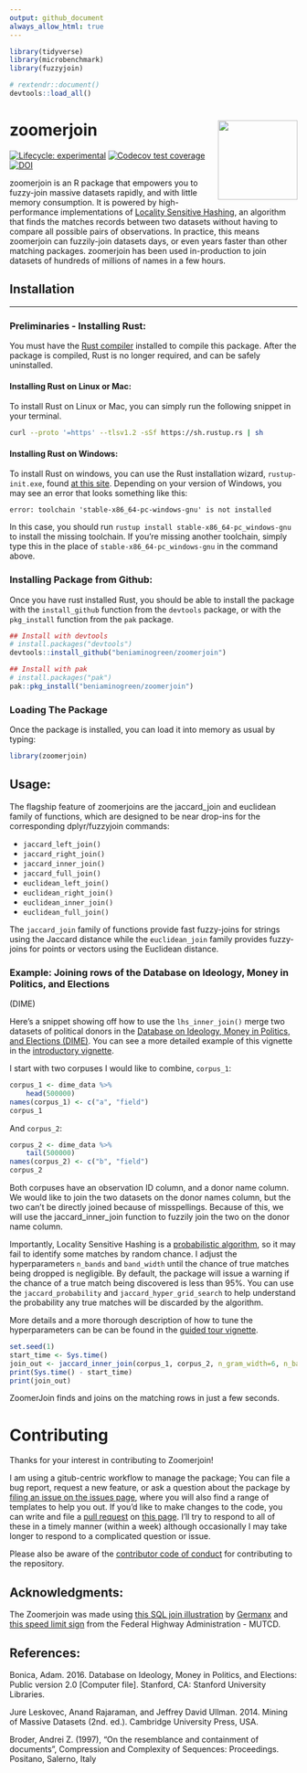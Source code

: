 ```yaml
---
output: github_document
always_allow_html: true
---
```


```r
library(tidyverse)
library(microbenchmark)
library(fuzzyjoin)

# rextendr::document()
devtools::load_all()
```


# zoomerjoin <img src='man/figures/logo.png' align="right" height="139" />
<!-- badges: start -->
[![Lifecycle: experimental](https://img.shields.io/badge/lifecycle-experimental-orange.svg)](https://lifecycle.r-lib.org/articles/stages.html#experimental)
[![Codecov test coverage](https://codecov.io/gh/beniaminogreen/zoomerjoin/branch/main/graph/badge.svg)](https://app.codecov.io/gh/beniaminogreen/zoomerjoin?branch=main)
[![DOI](https://joss.theoj.org/papers/10.21105/joss.05693/status.svg)](https://doi.org/10.21105/joss.05693)
<!-- badges: end -->

zoomerjoin is an R package that empowers you to fuzzy-join massive datasets
rapidly, and with little memory consumption. It is powered by high-performance
implementations of [Locality Sensitive
Hashing](https://en.wikipedia.org/wiki/Locality-sensitive_hashing), an
algorithm that finds the matches records between two datasets without having to
compare all possible pairs of observations. In practice, this means zoomerjoin
can fuzzily-join datasets days, or even years faster than other matching
packages. zoomerjoin has been used in-production to join datasets of hundreds
of millions of names in a few hours.

## Installation

---

### Preliminaries - Installing Rust:

You must have the [Rust compiler](https://www.rust-lang.org/tools/install)
installed to compile this package. After the package is compiled, Rust is no
longer required, and can be safely uninstalled.

#### Installing Rust on Linux or Mac:

To install Rust on Linux or Mac, you can simply run the following snippet in
your terminal.

``` sh
curl --proto '=https' --tlsv1.2 -sSf https://sh.rustup.rs | sh
```

#### Installing Rust on Windows:

To install Rust on windows, you can use the Rust installation wizard,
`rustup-init.exe`, found [at this
site](https://forge.rust-lang.org/infra/other-installation-methods.html).
Depending on your version of Windows, you may see an error that looks something like this:

```
error: toolchain 'stable-x86_64-pc-windows-gnu' is not installed
```

In this case, you should run `rustup install stable-x86_64-pc_windows-gnu` to
install the missing toolchain. If you're missing another toolchain, simply type
this in the place of `stable-x86_64-pc_windows-gnu` in the command above.

### Installing Package from Github:

Once you have rust installed Rust, you should be able to install the package
with the `install_github` function from the `devtools` package, or with the
`pkg_install` function from the `pak` package.

``` r
## Install with devtools
# install.packages("devtools")
devtools::install_github("beniaminogreen/zoomerjoin")

## Install with pak
# install.packages("pak")
pak::pkg_install("beniaminogreen/zoomerjoin")
```

### Loading The Package

Once the package is installed, you can load it into memory as usual by typing:

```r
library(zoomerjoin)
```

## Usage:

The flagship feature of zoomerjoins are the jaccard_join and euclidean family
of functions, which are designed to be near drop-ins for the corresponding
dplyr/fuzzyjoin commands:

* `jaccard_left_join()`
* `jaccard_right_join()`
* `jaccard_inner_join()`
* `jaccard_full_join()`
* `euclidean_left_join()`
* `euclidean_right_join()`
* `euclidean_inner_join()`
* `euclidean_full_join()`

The `jaccard_join` family of functions provide fast fuzzy-joins for strings
using the Jaccard distance while the `euclidean_join` family provides
fuzzy-joins for points or vectors using the Euclidean distance.

### Example: Joining rows of the Database on Ideology, Money in Politics, and Elections
(DIME)

Here's a snippet showing off how to use the `lhs_inner_join()` merge two
datasets of political donors in the [Database on Ideology, Money in Politics,
and Elections (DIME)](https://data.stanford.edu/dime). You can see a more
detailed example of this vignette in the [introductory vignette](https://beniaminogreen.github.io/zoomerjoin/articles/guided_tour.html).

I start with two corpuses I would like to combine, `corpus_1`:

```r
corpus_1 <- dime_data %>%
    head(500000)
names(corpus_1) <- c("a", "field")
corpus_1
```

And `corpus_2`:

```r
corpus_2 <- dime_data %>%
    tail(500000)
names(corpus_2) <- c("b", "field")
corpus_2
```
Both corpuses have an observation ID column, and a donor name column. We would
like to join the two datasets on the donor names column, but the two can't be
directly joined because of misspellings. Because of this, we will use the
jaccard_inner_join function to fuzzily join the two on the donor name column.

Importantly, Locality Sensitive Hashing is a [probabilistic
algorithm](https://en.wikipedia.org/wiki/Randomized_algorithm), so it may fail
to identify some matches by random chance. I adjust the hyperparameters
`n_bands` and `band_width` until the chance of true matches being dropped is
negligible. By default, the package will issue a warning if the chance of a
true match being discovered is less than 95%. You can use the
`jaccard_probability` and `jaccard_hyper_grid_search` to help understand the
probability any true matches will be discarded by the algorithm.

More details and a more thorough description of how to tune the hyperparameters can be can be found
in the [guided tour vignette](https://beniaminogreen.github.io/zoomerjoin/articles/guided_tour.html).

```r
set.seed(1)
start_time <- Sys.time()
join_out <- jaccard_inner_join(corpus_1, corpus_2, n_gram_width=6, n_bands=20, band_width=6)
print(Sys.time() - start_time)
print(join_out)
```

ZoomerJoin finds and joins on the matching rows in just a few seconds.

# Contributing

Thanks for your interest in contributing to Zoomerjoin!

I am using a gitub-centric workflow to manage the package; You can file a bug report, request a new feature, or ask a question about the package by [filing
an issue on the issues page](https://github.com/beniaminogreen/zoomerjoin/issues), where you will also
find a range of templates to help you out. If you'd like to make changes to the code, you can write and file a [pull
request](https://docs.github.com/en/pull-requests/collaborating-with-pull-requests/proposing-changes-to-your-work-with-pull-requests/about-pull-requests)
on [this page](https://github.com/beniaminogreen/zoomerjoin/pulls). I'll try to
respond to all of these in a timely manner (within a week) although
occasionally I may take longer to respond to a complicated question or issue.

Please also be aware of the [contributor code of
conduct](https://github.com/beniaminogreen/zoomerjoin/blob/main/CONTRIBUTING.md)
for contributing to the repository.

## Acknowledgments:


The Zoomerjoin was made using [this SQL join
illustration](https://commons.wikimedia.org/wiki/File:SQL_Join_-_08_A_Cross_Join_B.svg)
by [Germanx](https://commons.wikimedia.org/wiki/User:GermanX) and [this speed
limit sign](https://commons.wikimedia.org/wiki/File:Speed_limit_75_sign.svg) from the
Federal Highway Administration - MUTCD.

## References:

Bonica, Adam. 2016. Database on Ideology, Money in Politics, and Elections: Public version 2.0 [Computer file]. Stanford, CA: Stanford University Libraries.

Jure Leskovec, Anand Rajaraman, and Jeffrey David Ullman. 2014. Mining of Massive Datasets (2nd. ed.). Cambridge University Press, USA.

Broder, Andrei Z. (1997), "On the resemblance and containment of documents", Compression and Complexity of Sequences: Proceedings. Positano, Salerno, Italy
